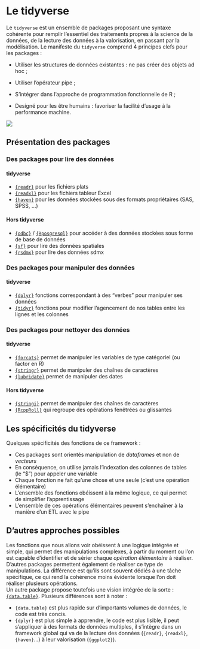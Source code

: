 # Le tidyverse

Le `tidyverse` est un ensemble de packages proposant une syntaxe cohérente pour remplir l'essentiel des traitements propres à la science de la données, de la lecture des données à la valorisation, en passant par la modélisation. Le manifeste du `tidyverse` comprend 4 principes clefs pour les packages : 

- Utiliser les structures de données existantes : ne pas créer des objets ad hoc ;

- Utiliser l'opérateur pipe ;

- S'intégrer dans l'approche de programmation fonctionnelle de R ;

- Designé pour les être humains : favoriser la facilité d'usage à la performance machine.

![](images/tidyverse.png)


## Présentation des packages

### Des packages pour lire des données
#### tidyverse
- [`{readr}`](http://readr.tidyverse.org/) pour les fichiers plats
- [`{readxl}`](http://readxl.tidyverse.org/) pour les fichiers tableur Excel
- [`{haven}`](http://haven.tidyverse.org/) pour les données stockées sous des formats propriétaires (SAS, SPSS, ...)

#### Hors tidyverse
- [`{odbc}`](http://db.rstudio.com/odbc/) / [`{Rposgresql}`](https://cran.r-project.org/web/packages/RPostgreSQL/index.html)  pour accéder à des données stockées sous forme de base de données
- [`{sf}`](https://r-spatial.github.io/sf/) pour lire des données spatiales
- [`{rsdmx}`](https://github.com/opensdmx/rsdmx) pour lire des données sdmx

### Des packages pour manipuler des données
#### tidyverse
- [`{dplyr}`](http://dplyr.tidyverse.org/) fonctions correspondant à des "verbes" pour manipuler ses données
- [`{tidyr}`](http://tidyr.tidyverse.org/) fonctions pour  modifier l'agencement de nos tables entre les lignes et les colonnes

### Des packages pour nettoyer des données
#### tidyverse
- [`{forcats}`](http://forcats.tidyverse.org/) permet de manipuler les variables de type catégoriel (ou factor en R)
- [`{stringr}`](http://stringr.tidyverse.org/) permet de manipuler des chaînes de caractères
- [`{lubridate}`](http://lubridate.tidyverse.org/) permet de manipuler des dates

#### Hors tidyverse
- [`{stringi}`](http://www.gagolewski.com/software/stringi/) permet de manipuler des chaînes de caractères
- [`{RcppRoll}`](https://cran.r-project.org/web/packages/RcppRoll/index.html) qui regroupe des opérations fenêtrées ou glissantes


## Les spécificités du tidyverse

Quelques spécificités des fonctions de ce framework : 

- Ces packages sont orientés manipulation de *dataframes* et non de *vecteurs*   
- En conséquence, on utilise jamais l'indexation des colonnes de tables (le "$") pour appeler une variable   
- Chaque fonction ne fait qu'une chose et une seule (c'est une opération élémentaire)   
- L'ensemble des fonctions obéissent à la même logique, ce qui permet de simplifier l'apprentissage   
- L'ensemble de ces opérations élémentaires peuvent s'enchaîner à la manière d'un ETL avec le pipe  

## D'autres approches possibles 

Les fonctions que nous allons voir obéissent à une logique intégrée et simple, qui permet des manipulations complexes, à partir du moment ou l'on est capable d'identifier et de sérier chaque *opération élémentaire* à réaliser.  
D'autres packages permettent également de réaliser ce type de manipulations. La différence est qu'ils sont souvent dédiés à une tâche spécifique, ce qui rend la cohérence moins évidente lorsque l'on doit réaliser plusieurs opérations.   
Un autre package propose toutefois une vision intégrée de la sorte : [`{data.table}`](https://cran.r-project.org/web/packages/data.table/vignettes/datatable-intro.html).
Plusieurs différences sont à noter : 

- `{data.table}` est plus rapide sur d'importants volumes de données, le code est très concis.  
- `{dplyr}` est plus simple à apprendre, le code est plus lisible, il peut s'appliquer à des formats de données multiples, il s'intègre dans un framework global qui va de la lecture des données (`{readr}`, `{readxl}`, `{haven}`...) à leur valorisation (`{ggplot2}`).  
